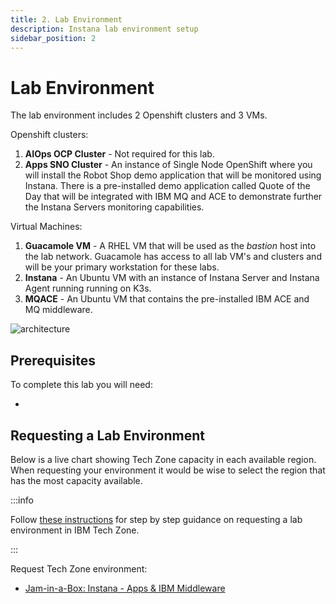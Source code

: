 ```yaml
---
title: 2. Lab Environment
description: Instana lab environment setup
sidebar_position: 2
---
```



# Lab Environment

The lab environment includes 2 Openshift clusters and 3 VMs.

Openshift clusters:

1. **AIOps OCP Cluster** - Not required for this lab.
2. **Apps SNO Cluster** - An instance of Single Node OpenShift where you will
   install the Robot Shop demo application that will be monitored using Instana.
   There is a pre-installed demo application called Quote of the Day that will
   be integrated with IBM MQ and ACE to demonstrate further the Instana Servers
   monitoring capabilities.

Virtual Machines:

1. **Guacamole VM** - A RHEL VM that will be used as the _bastion_ host into the
   lab network. Guacamole has access to all lab VM's and clusters and will be
   your primary workstation for these labs.
2. **Instana** - An Ubuntu VM with an instance of Instana Server and Instana
   Agent running running on K3s.
3. **MQACE** - An Ubuntu VM that contains the pre-installed IBM ACE and MQ
   middleware.

![architecture](images/architecture.png)

## Prerequisites

To complete this lab you will need:

- <LicenseInfo />

## Requesting a Lab Environment


Below is a live chart showing Tech Zone capacity in each available region. When
requesting your environment it would be wise to select the region that has the
most capacity available.

<TechZoneStatus />

:::info

Follow
[these instructions](/waiops-tech-jam/labs/jam-in-a-box/#requesting-a-lab-environment)
for step by step guidance on requesting a lab environment in IBM Tech Zone.

:::

Request Tech Zone environment:

- [Jam-in-a-Box: Instana - Apps & IBM Middleware](https://techzone.ibm.com/my/reservations/create/6601c99adbc3b4001e5494d8)
